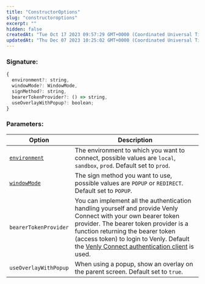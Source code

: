 ```yaml
---
title: "ConstructorOptions"
slug: "constructoroptions"
excerpt: ""
hidden: false
createdAt: "Tue Oct 17 2023 09:57:29 GMT+0000 (Coordinated Universal Time)"
updatedAt: "Thu Dec 07 2023 10:25:02 GMT+0000 (Coordinated Universal Time)"
---
```

### Signature:

```javascript
{
  environment?: string,
  windowMode?: WindowMode,
  signMethod?: string,
  bearerTokenProvider?: () => string,
  useOverlayWithPopup?: boolean;
}
```

### Parameters:

| Option                                                                       | Description                                                                                                                                                                                                                                                                                                                                       |
| ---------------------------------------------------------------------------- | ------------------------------------------------------------------------------------------------------------------------------------------------------------------------------------------------------------------------------------------------------------------------------------------------------------------------------------------------- |
| [`environment`](https://venly.readme.io/docs/environment-sandbox-production) | The environment to which you want to connect, possible values are `local`, `sandbox`, `prod`. Default set to `prod`.                                                                                                                                                                                                                              |
| [`windowMode`](https://venly.readme.io/docs/windowmode)                      | The sign method you want to use, possible values are `POPUP` or `REDIRECT`. Default set to `POPUP`.                                                                                                                                                                                                                                               |
| `bearerTokenProvider`                                                        | You can implement all the authentication handling yourself and provide Venly Connect with your own bearer token provider. The bearer token provider is a function returning the bearer token (access token) to login to Venly. Default the [Venly Connect authentication client](https://venly.readme.io/docs/authenticating-with-venly) is used. |
| `useOverlayWithPopup`                                                        | When using a popup, show an overlay on the parent screen. Default set to `true`.                                                                                                                                                                                                                                                                  |
